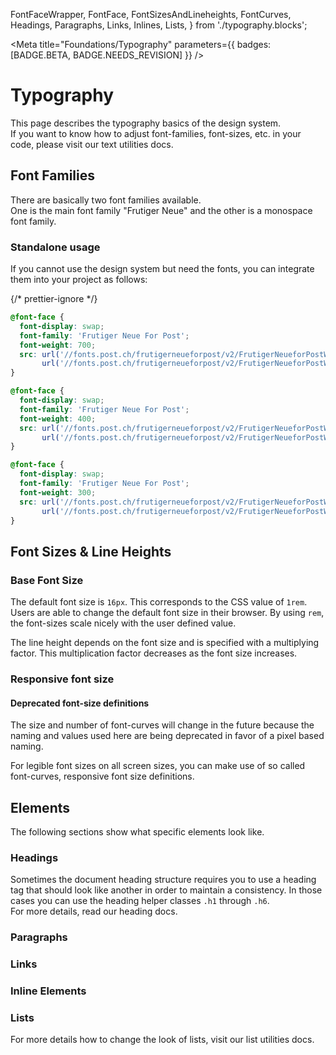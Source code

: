   FontFaceWrapper,
  FontFace,
  FontSizesAndLineheights,
  FontCurves,
  Headings,
  Paragraphs,
  Links,
  Inlines,
  Lists,
} from './typography.blocks';

<Meta title="Foundations/Typography" parameters={{ badges: [BADGE.BETA, BADGE.NEEDS_REVISION] }} />

# Typography

This page describes the typography basics of the design system.<br/>
If you want to know how to adjust font-families, font-sizes, etc. in your code, please visit our <LinkTo kind="utilities-text">text utilities docs</LinkTo>.

## Font Families

There are basically two font families available.<br/>
One is the main font family "Frutiger Neue" and the other is a monospace font family.

<FontFaceWrapper>
  <FontFace face="Frutiger Neue For Post" family="sans-serif" weight="bold" style="normal" />
  <FontFace face="Frutiger Neue For Post" family="sans-serif" weight="regular" style="normal" />
  <FontFace face="Frutiger Neue For Post" family="sans-serif" weight="light" style="normal" />
  <FontFace face="Monospace" family="monospace" weight="bold" style="normal" />
  <FontFace face="Monospace" family="monospace" weight="regular" style="normal" />
</FontFaceWrapper>

### Standalone usage

If you cannot use the design system but need the fonts, you can integrate them into your project as follows:

{/* prettier-ignore */}
```css dark
@font-face {
  font-display: swap;
  font-family: 'Frutiger Neue For Post';
  font-weight: 700;
  src: url('//fonts.post.ch/frutigerneueforpost/v2/FrutigerNeueforPostW05-Bold.woff2') format('woff2'),
       url('//fonts.post.ch/frutigerneueforpost/v2/FrutigerNeueforPostW05-Bold.woff') format('woff');
}

@font-face {
  font-display: swap;
  font-family: 'Frutiger Neue For Post';
  font-weight: 400;
  src: url('//fonts.post.ch/frutigerneueforpost/v2/FrutigerNeueforPostW05-Rg.woff2') format('woff2'),
       url('//fonts.post.ch/frutigerneueforpost/v2/FrutigerNeueforPostW05-Rg.woff') format('woff');
}

@font-face {
  font-display: swap;
  font-family: 'Frutiger Neue For Post';
  font-weight: 300;
  src: url('//fonts.post.ch/frutigerneueforpost/v2/FrutigerNeueforPostW05-Lt.woff2') format('woff2'),
       url('//fonts.post.ch/frutigerneueforpost/v2/FrutigerNeueforPostW05-Lt.woff') format('woff');
}
```

## Font Sizes & Line Heights

### Base Font Size

The default font size is `16px`. This corresponds to the CSS value of `1rem`. Users are able to change the default font size in their browser. By using `rem`, the font-sizes scale nicely with the user defined value.

The line height depends on the font size and is specified with a multiplying factor. This multiplication factor decreases as the font size increases.

<FontSizesAndLineheights />

### Responsive font size

<div className="alert alert-info my-3">
  <h4 className="h5">Deprecated font-size definitions</h4>
  <div>
    The size and number of font-curves will change in the future because the naming and values used
    here are being deprecated in favor of a pixel based naming.
  </div>
</div>

For legible font sizes on all screen sizes, you can make use of so called font-curves, responsive font size definitions.

<FontCurves />

## Elements

The following sections show what specific elements look like.

### Headings

<Headings />

Sometimes the document heading structure requires you to use a heading tag that should look like another in order to maintain a consistency. In those cases you can use the heading helper classes `.h1` through `.h6`.<br/>
For more details, read our <LinkTo kind="components-heading">heading docs</LinkTo>.

### Paragraphs

<Paragraphs />

### Links

<Links />

### Inline Elements

<Inlines />

### Lists

<Lists />

For more details how to change the look of lists, visit our <LinkTo kind="utilities-list">list utilities docs</LinkTo>.
